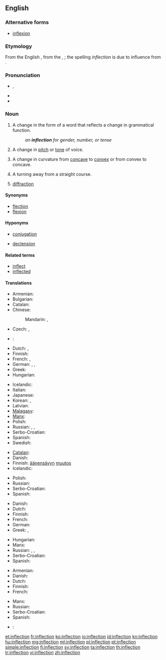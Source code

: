 {{selfref|For inflection templates, see [[Wiktionary:Inflection templates]].}}
==English==

{{wikipedia}}

===Alternative forms===
* [[inflexion]]

===Etymology===
From the English {{term|inflexion|lang=en}}, from the {{etyl|la|en}} {{term|inflexio|lang=la}}, {{term|inflexionis||a bending away from|lang=la}}; the spelling ''inflection'' is due to influence from {{term|correction}}.

===Pronunciation===
* {{IPA|/ɪnˈflɛkʃən/}}, {{X-SAMPA|/In"flEkS@n/}}
* {{audio|en-us-inflection.ogg|Audio (US)}}
* {{rhymes|ɛkʃən}}

===Noun===
{{en-noun|s|-}}

# {{context|grammar|lang=en}} A change in the form of a word that reflects a change in grammatical function.
#: ''an '''inflection''' for gender, number, or tense''
# A change in [[pitch]] or [[tone]] of voice.
# {{context|mathematics|lang=en}} A change in curvature from [[concave]] to [[convex]] or from convex to concave.
# A turning away from a straight course.
# {{context|optometry|lang=en}} [[diffraction]]

====Synonyms====
* [[flection]]
* [[flexion]]

====Hyponyms====
* {{sense|grammar}} [[conjugation]]
* {{sense|grammar}} [[declension]]

====Related terms====
* [[inflect]]
* [[inflected]]

====Translations====
{{trans-top|change in the form of a word that reflects a change in grammatical function}}
* Armenian: {{t-|hy|թեքում|tr=t’ek’um|sc=Armn}}
* Bulgarian: {{t-|bg|склонение|n|sc=Cyrl}}
* Catalan: {{t-|ca|flexió|f}}
* Chinese:
*: Mandarin: {{t|cmn|詞形變化|sc=Hani}}, {{t|cmn|词形变化|tr=cí xíng biànhuà|sc=Hani}}
* Czech: {{t-|cs|flexe|f}}, {{t-|cs|ohýbání|n}}
* {{ttbc|da}}: {{t+|da|bøjning}}
* Dutch: {{t+|nl|verbuiging|f}}, {{t+|nl|vervoeging|f}}
* Finnish: {{t+|fi|taivutus}}
* French: {{t+|fr|flexion|f}}, {{t+|fr|inflexion|f}}
* German: {{t+|de|Flexion|f}}, {{t+|de|Beugung|f}}, {{t+|de|Biegung|f}}
* Greek: {{t+|el|κλίση|f|tr=klísi|sc=Grek}}
* Hungarian: {{t+|hu|rag}}
{{trans-mid}}
* Icelandic: {{t+|is|beyging|f}}
* Italian: {{t-|it|desinenza|f}}
* Japanese: {{t-|ja|語形変化|tr=ごけいへんか, gokei henka|sc=Jpan}}
* Korean: {{t+|ko|굴절|tr=gul-jeol, 屈折|sc=Kore}}, {{t-|ko|어형변화|tr=eo-hyeong-byeon-hwa, 語形變化|sc=Kore}}
* Latvian: {{t-|lv|locīšana|f}}
* [[Malagasy]]: {{t-|mg|fihilan-teny}}
* [[Manx]]: {{t-|gv|yn-filley|m}}
* Polish: {{t+|pl|odmiana|f}}
* Russian: {{t+|ru|словоизменение|n|tr=slovoizmenénije|sc=Cyrl}}, {{t+|ru|флексия|f|tr=fléksija|sc=Cyrl}}, {{t-|ru|изменение формы слова|n|tr=izmenénije fórmy slóva|sc=Cyrl}}
* Serbo-Croatian: {{t-|sh|fleksija|f}}
* Spanish: {{t+|es|flexión|f}}
* Swedish: {{t+|sv|böjning}}
{{trans-bottom}}

{{trans-top|change in pitch or tone of voice}}
* [[Catalan]]: {{t-|ca|inflexió|f}}
* Danish: {{t-|da|modulation}}
* Finnish: [[äänensävy|äänensävyn]] [[muutos]]
* Icelandic: {{t-|is|raddblær|m}}
{{trans-mid}}
* Polish: {{t-|pl|modulacja|f}}
* Russian: {{t+|ru|модуляция|f|tr=moduljácija|sc=Cyrl}}
* Serbo-Croatian: {{t-|sh|infleksija|f}}
* Spanish: {{t+|es|inflexión|f}}
{{trans-bottom}}

{{trans-top|change in curvature from concave to convex or from convex to concave}}
* Danish: {{t-|da|vendepunkt}}
* Dutch: {{t-|nl|buigpunt|n}}
* Finnish: {{t-|fi|käännepiste}}
* French: {{t-|fr|point d'inflexion}}
* German: {{t+|de|Wendepunkt|m}}
* Greek: {{t+|el|κάμψη|f|tr=kámpsi|sc=Grek}}, {{t+|el|λύγισμα|n|tr=lýgisma|sc=Grek}}
{{trans-mid}}
* Hungarian: {{t+|hu|inflexió}}
* Manx: {{t-|gv|aachassey|m}}
* Russian: {{t+|ru|перегиб|n|tr=peregíb}}, {{t+|ru|сгибание|n|tr=sgibánije|sc=Cyrl}}, {{qualifier|medical}} {{t+|ru|флексия|f|tr=fléksija|sc=Cyrl}}
* Serbo-Croatian: {{t-|sh|infleksija|f}}
* Spanish: {{t-|es|punto de inflexión}}
{{trans-bottom}}

{{trans-top|turning away from a straight course}}
* Armenian: {{t-|hy|թեքում|tr=t’ek’um|sc=Armn}}
* Danish: {{t-|da|afvigelse}}
* Dutch: {{t+|nl|bocht}}
* Finnish: {{t-|fi|suunnanmuutos}}
* French: {{t+|fr|inflexion}}
{{trans-mid}}
* Manx: {{t-|gv|lhoobey|m}}
* Russian: {{t+|ru|отклонение|n|tr=otklonénije}}
* Serbo-Croatian: {{t-|sh|otklon|m}}
* Spanish: {{t+|es|inflexión}}
{{trans-bottom}}

{{checktrans-top}}
* {{ttbc|cy}}: {{t-|cy|treiglad|m}}
{{trans-bottom}}

[[et:inflection]]
[[fr:inflection]]
[[ko:inflection]]
[[io:inflection]]
[[id:inflection]]
[[kn:inflection]]
[[hu:inflection]]
[[mg:inflection]]
[[ml:inflection]]
[[pl:inflection]]
[[pt:inflection]]
[[simple:inflection]]
[[fi:inflection]]
[[sv:inflection]]
[[ta:inflection]]
[[th:inflection]]
[[tr:inflection]]
[[vi:inflection]]
[[zh:inflection]]